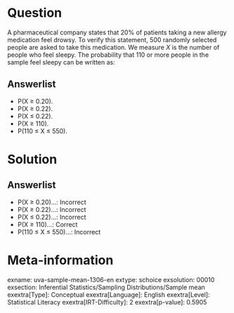 Question
========

A pharmaceutical company states that 20% of patients taking a new allergy medication feel drowsy. To verify this statement, 500 randomly selected people are asked to take this medication. We measure *X* is the number of people who feel sleepy. The probability that 110 or more people in the sample feel sleepy can be written as:

Answerlist
----------

* P(X ≥ 0.20).
* P(X ≥ 0.22).
* P(X ≤ 0.22).
* P(X ≥ 110).
* P(110 ≤ X ≤ 550).

Solution
========

Answerlist
----------

* P(X ≥ 0.20)...: Incorrect
* P(X ≥ 0.22)...: Incorrect
* P(X ≤ 0.22)...: Incorrect
* P(X ≥ 110)...: Correct
* P(110 ≤ X ≤ 550)...: Incorrect

Meta-information
================
exname: uva-sample-mean-1306-en
extype: schoice
exsolution: 00010
exsection: Inferential Statistics/Sampling Distributions/Sample mean
exextra[Type]: Conceptual
exextra[Language]: English
exextra[Level]: Statistical Literacy
exextra[IRT-Difficulty]: 2
exextra[p-value]: 0.5905
